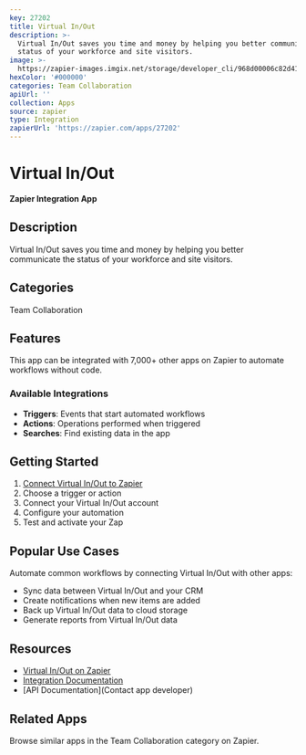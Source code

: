 ```yaml
---
key: 27202
title: Virtual In/Out
description: >-
  Virtual In/Out saves you time and money by helping you better communicate the
  status of your workforce and site visitors.
image: >-
  https://zapier-images.imgix.net/storage/developer_cli/968d00006c82d41697278c8846691bcb_2.png?auto=format%2Ccompress&ixlib=python-3.0.0&q=50
hexColor: '#000000'
categories: Team Collaboration
apiUrl: ''
collection: Apps
source: zapier
type: Integration
zapierUrl: 'https://zapier.com/apps/27202'
---
```

# Virtual In/Out

**Zapier Integration App**

## Description

Virtual In/Out saves you time and money by helping you better communicate the status of your workforce and site visitors.

## Categories

Team Collaboration

## Features

This app can be integrated with 7,000+ other apps on Zapier to automate workflows without code.

### Available Integrations

- **Triggers**: Events that start automated workflows
- **Actions**: Operations performed when triggered
- **Searches**: Find existing data in the app

## Getting Started

1. [Connect Virtual In/Out to Zapier](https://zapier.com/apps/27202)
2. Choose a trigger or action
3. Connect your Virtual In/Out account
4. Configure your automation
5. Test and activate your Zap

## Popular Use Cases

Automate common workflows by connecting Virtual In/Out with other apps:

- Sync data between Virtual In/Out and your CRM
- Create notifications when new items are added
- Back up Virtual In/Out data to cloud storage
- Generate reports from Virtual In/Out data

## Resources

- [Virtual In/Out on Zapier](https://zapier.com/apps/27202)
- [Integration Documentation](https://zapier.com/apps/27202/integrations)
- [API Documentation](Contact app developer)

## Related Apps

Browse similar apps in the Team Collaboration category on Zapier.
